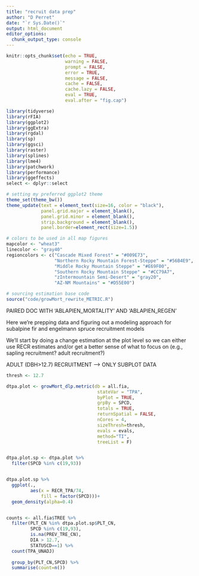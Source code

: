 ```yaml
---
title: "recruit data prep"
author: "D Perret"
date: "`r Sys.Date()`"
output: html_document
editor_options: 
  chunk_output_type: console
---
```



```r
knitr::opts_chunk$set(echo = TRUE,
                      warning = FALSE,
                      prompt = FALSE,
                      error = TRUE,
                      message = FALSE,
                      cache = FALSE,
                      cache.lazy = FALSE,
                      eval = TRUE,
                      eval.after = "fig.cap")

library(tidyverse)
library(rFIA)
library(ggplot2)
library(ggExtra)
library(rgdal)
library(sp)
library(ggsci)
library(raster)
library(splines)
library(lme4)
library(patchwork)
library(performance)
library(ggeffects)
select <- dplyr::select

# setting my preferred ggplot2 theme
theme_set(theme_bw())
theme_update(text = element_text(size=16, color = "black"),
             panel.grid.major = element_blank(),
             panel.grid.minor = element_blank(),
             strip.background = element_blank(),
             panel.border=element_rect(size=1.5))

# colors to be used in all map figures
mapcolor <- "wheat3"
linecolor <- "gray40"
regioncolors <- c("Cascade Mixed Forest" = "#009E73",
                  "Northern Rocky Mountain Forest-Steppe" = "#56B4E9",
                  "Middle Rocky Mountain Steppe" = "#E69F00",
                  "Southern Rocky Mountain Steppe" = "#CC79A7",
                  "zIntermountain Semi-Desert" = "gray20",
                  "AZ-NM Mountains" = "#D55E00")

# sourcing estimation base code
source("code/growMort_rewrite_METRIC.R")

```

PAIRED DOC WITH 'ABLAPIEN_MORTALITY' AND 'ABLAPIEN_REGEN'

Here we're prepping data and figuring out a modeling approach for subalpine fir and engelmann spruce recruitment models


We'll start by doing a change estimation at the plot level so we can either use RECR estimates and/or get a better sense of what to focus on (e.g., sapling recruitment? adult recruitment?)

ADULT (DBH>12.7) RECRUITMENT --> ONLY SUBPLOT DATA
```r
thresh <- 12.7

dtpa.plot <- growMort_dlp.metric(db = all.fia,
                                  stateVar = "TPA",
                                  byPlot = TRUE,
                                  grpBy = SPCD,
                                  totals = TRUE,
                                  returnSpatial = FALSE, 
                                  nCores = 4,
                                  sizeThresh=thresh,
                                  evals = evals,
                                  method="TI",
                                  treeList = F)


dtpa.plot.sp <- dtpa.plot %>% 
  filter(SPCD %in% c(19,93))


dtpa.plot.sp %>% 
  ggplot(.,
         aes(x = RECR_TPA/74,
             fill = factor(SPCD)))+
  geom_density(alpha=0.4)


counts <- all.fia$TREE %>% 
  filter(PLT_CN %in% dtpa.plot.sp$PLT_CN,
         SPCD %in% c(19,93),
         is.na(PREV_TRE_CN),
         DIA > 12.7,
         STATUSCD==1) %>%
  count(TPA_UNADJ)
  
  group_by(PLT_CN,SPCD) %>% 
  summarise(count=n())

```











































